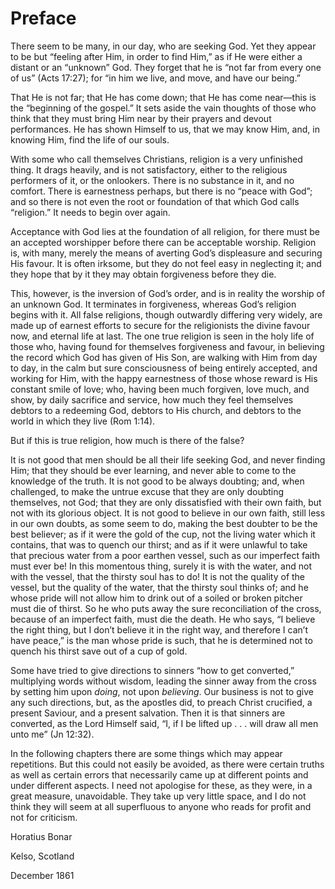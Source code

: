 # Preface {-}

There seem to be many, in our day, who are seeking God. Yet they appear to be but "feeling after Him, in order to find Him," as if He were either a distant or an "unknown" God. They forget that he is "not far from every one of us" (Acts 17:27); for "in him we live, and move, and have our being."

That He is not far; that He has come down; that He has come near—this is the "beginning of the gospel." It sets aside the vain thoughts of those who think that they must bring Him near by their prayers and devout performances. He has shown Himself to us, that we may know Him, and, in knowing Him, find the life of our souls.

With some who call themselves Christians, religion is a very unfinished thing. It drags heavily, and is not satisfactory, either to the religious performers of it, or the onlookers. There is no substance in it, and no comfort. There is earnestness perhaps, but there is no "peace with God"; and so there is not even the root or foundation of that which God calls "religion." It needs to begin over again.

Acceptance with God lies at the foundation of all religion, for there must be an accepted worshipper before there can be acceptable worship. Religion is, with many, merely the means of averting God's displeasure and securing His favour. It is often irksome, but they do not feel easy in neglecting it; and they hope that by it they may obtain forgiveness before they die.

This, however, is the inversion of God's order, and is in reality the worship of an unknown God. It terminates in forgiveness, whereas God's religion begins with it. All false religions, though outwardly differing very widely, are made up of earnest efforts to secure for the religionists the divine favour now, and eternal life at last. The one true religion is seen in the holy life of those who, having found for themselves forgiveness and favour, in believing the record which God has given of His Son, are walking with Him from day to day, in the calm but sure consciousness of being entirely accepted, and working for Him, with the happy earnestness of those whose reward is His constant smile of love; who, having been much forgiven, love much, and show, by daily sacrifice and service, how much they feel themselves debtors to a redeeming God, debtors to His church, and debtors to the world in which they live (Rom 1:14).

But if this is true religion, how much is there of the false?

It is not good that men should be all their life seeking God, and never finding Him; that they should be ever learning, and never able to come to the knowledge of the truth. It is not good to be always doubting; and, when challenged, to make the untrue excuse that they are only doubting themselves, not God; that they are only dissatisfied with their own faith, but not with its glorious object. It is not good to believe in our own faith, still less in our own doubts, as some seem to do, making the best doubter to be the best believer; as if it were the gold of the cup, not the living water which it contains, that was to quench our thirst; and as if it were unlawful to take that precious water from a poor earthen vessel, such as our imperfect faith must ever be! In this momentous thing, surely it is with the water, and not with the vessel, that the thirsty soul has to do! It is not the quality of the vessel, but the quality of the water, that the thirsty soul thinks of; and he whose pride will not allow him to drink out of a soiled or broken pitcher must die of thirst. So he who puts away the sure reconciliation of the cross, because of an imperfect faith, must die the death. He who says, "I believe the right thing, but I don't believe it in the right way, and therefore I can't have peace," is the man whose pride is such, that he is determined not to quench his thirst save out of a cup of gold.

Some have tried to give directions to sinners "how to get converted," multiplying words without wisdom, leading the sinner away from the cross by setting him upon _doing_, not upon _believing_. Our business is not to give any such directions, but, as the apostles did, to preach Christ crucified, a present Saviour, and a present salvation. Then it is that sinners are converted, as the Lord Himself said, "I, if I be lifted up . . . will draw all men unto me" (Jn 12:32).

In the following chapters there are some things which may appear repetitions. But this could not easily be avoided, as there were certain truths as well as certain errors that necessarily came up at different points and under different aspects. I need not apologise for these, as they were, in a great measure, unavoidable. They take up very little space, and I do not think they will seem at all superfluous to anyone who reads for profit and not for criticism.

Horatius Bonar

Kelso, Scotland

December 1861



